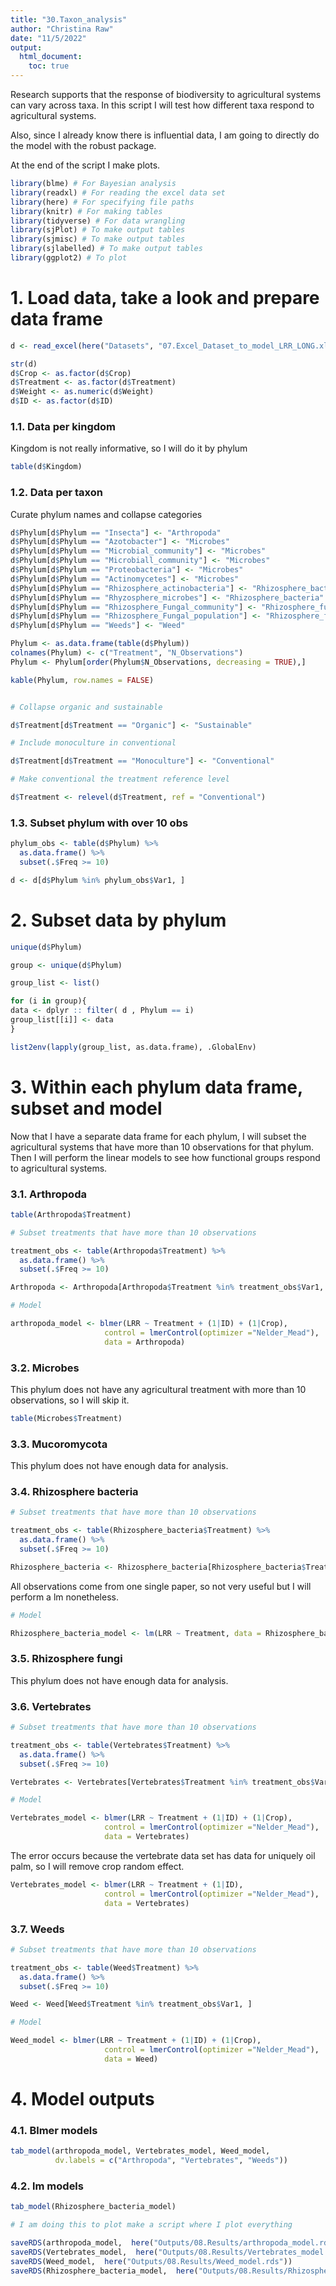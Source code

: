 ```yaml
---
title: "30.Taxon_analysis"
author: "Christina Raw"
date: "11/5/2022"
output: 
  html_document:
    toc: true
---
```


Research supports that the response of biodiversity to agricultural systems can vary across taxa. In  this script I will test how different taxa respond to agricultural systems. 
 
Also, since I already know there is influential data, I am going to directly do the model with the robust package.

At the end of the script I make plots.

```r

library(blme) # For Bayesian analysis
library(readxl) # For reading the excel data set
library(here) # For specifying file paths
library(knitr) # For making tables
library(tidyverse) # For data wrangling
library(sjPlot) # To make output tables
library(sjmisc) # To make output tables
library(sjlabelled) # To make output tables
library(ggplot2) # To plot

```

# 1.  Load data, take a look and prepare data frame

```r

d <- read_excel(here("Datasets", "07.Excel_Dataset_to_model_LRR_LONG.xlsx"))

str(d)
d$Crop <- as.factor(d$Crop)
d$Treatment <- as.factor(d$Treatment)
d$Weight <- as.numeric(d$Weight)
d$ID <- as.factor(d$ID)

```

### 1.1. Data per kingdom

Kingdom is not really informative, so I will do it by phylum

```r
table(d$Kingdom)

```

### 1.2. Data per taxon

Curate phylum names and collapse categories

```r
d$Phylum[d$Phylum == "Insecta"] <- "Arthropoda"
d$Phylum[d$Phylum == "Azotobacter"] <- "Microbes"
d$Phylum[d$Phylum == "Microbial_community"] <- "Microbes"
d$Phylum[d$Phylum == "Microbiall_community"] <- "Microbes"
d$Phylum[d$Phylum == "Proteobacteria"] <- "Microbes"
d$Phylum[d$Phylum == "Actinomycetes"] <- "Microbes"
d$Phylum[d$Phylum == "Rhizosphere_actinobacteria"] <- "Rhizosphere_bacteria"
d$Phylum[d$Phylum == "Rhyzosphere_microbes"] <- "Rhizosphere_bacteria"
d$Phylum[d$Phylum == "Rhizosphere_Fungal_community"] <- "Rhizosphere_fungi"
d$Phylum[d$Phylum == "Rhizosphere_Fungal_population"] <- "Rhizosphere_fungi"
d$Phylum[d$Phylum == "Weeds"] <- "Weed"

Phylum <- as.data.frame(table(d$Phylum))
colnames(Phylum) <- c("Treatment", "N_Observations")
Phylum <- Phylum[order(Phylum$N_Observations, decreasing = TRUE),]

kable(Phylum, row.names = FALSE)


# Collapse organic and sustainable

d$Treatment[d$Treatment == "Organic"] <- "Sustainable"

# Include monoculture in conventional 

d$Treatment[d$Treatment == "Monoculture"] <- "Conventional"

# Make conventional the treatment reference level

d$Treatment <- relevel(d$Treatment, ref = "Conventional")


```

### 1.3. Subset phylum with over 10 obs

```r

phylum_obs <- table(d$Phylum) %>% 
  as.data.frame() %>% 
  subset(.$Freq >= 10)

d <- d[d$Phylum %in% phylum_obs$Var1, ]
```


# 2. Subset data by phylum

```r

unique(d$Phylum)

group <- unique(d$Phylum)

group_list <- list() 

for (i in group){
data <- dplyr :: filter( d , Phylum == i)
group_list[[i]] <- data
}

list2env(lapply(group_list, as.data.frame), .GlobalEnv)

```

# 3. Within each phylum data frame, subset and model

Now that I have a separate data frame for each phylum, I will subset the agricultural systems that have more than 10 observations for that phylum. Then I will perform the linear models to see how functional groups respond to agricultural systems.

### 3.1. Arthropoda

```r
table(Arthropoda$Treatment)
```


```r

# Subset treatments that have more than 10 observations

treatment_obs <- table(Arthropoda$Treatment) %>% 
  as.data.frame() %>% 
  subset(.$Freq >= 10)

Arthropoda <- Arthropoda[Arthropoda$Treatment %in% treatment_obs$Var1, ]

# Model 

arthropoda_model <- blmer(LRR ~ Treatment + (1|ID) + (1|Crop), 
                     control = lmerControl(optimizer ="Nelder_Mead"), 
                     data = Arthropoda)


```

### 3.2. Microbes

This phylum does not have any agricultural treatment with more than 10 observations, so I will skip it. 

```r
table(Microbes$Treatment)
```


### 3.3. Mucoromycota

This phylum does not have enough data for analysis.

### 3.4. Rhizosphere bacteria

```r
# Subset treatments that have more than 10 observations

treatment_obs <- table(Rhizosphere_bacteria$Treatment) %>% 
  as.data.frame() %>% 
  subset(.$Freq >= 10)

Rhizosphere_bacteria <- Rhizosphere_bacteria[Rhizosphere_bacteria$Treatment %in% treatment_obs$Var1, ]
```

All observations come from one single paper, so not very useful but I will perform a lm nonetheless.

```r
# Model 

Rhizosphere_bacteria_model <- lm(LRR ~ Treatment, data = Rhizosphere_bacteria)

```

### 3.5. Rhizosphere fungi 

This phylum does not have enough data for analysis.

### 3.6. Vertebrates

```r

# Subset treatments that have more than 10 observations

treatment_obs <- table(Vertebrates$Treatment) %>% 
  as.data.frame() %>% 
  subset(.$Freq >= 10)

Vertebrates <- Vertebrates[Vertebrates$Treatment %in% treatment_obs$Var1, ]

# Model 

Vertebrates_model <- blmer(LRR ~ Treatment + (1|ID) + (1|Crop), 
                     control = lmerControl(optimizer ="Nelder_Mead"), 
                     data = Vertebrates)

```

The error occurs because the vertebrate data set has data for uniquely oil palm, so I will remove crop random effect.

```r

Vertebrates_model <- blmer(LRR ~ Treatment + (1|ID), 
                     control = lmerControl(optimizer ="Nelder_Mead"), 
                     data = Vertebrates)
```

### 3.7. Weeds


```r

# Subset treatments that have more than 10 observations

treatment_obs <- table(Weed$Treatment) %>% 
  as.data.frame() %>% 
  subset(.$Freq >= 10)

Weed <- Weed[Weed$Treatment %in% treatment_obs$Var1, ]

# Model 

Weed_model <- blmer(LRR ~ Treatment + (1|ID) + (1|Crop), 
                     control = lmerControl(optimizer ="Nelder_Mead"), 
                     data = Weed)

```


# 4. Model outputs

### 4.1. Blmer models

```r
tab_model(arthropoda_model, Vertebrates_model, Weed_model,
          dv.labels = c("Arthropoda", "Vertebrates", "Weeds"))
```

### 4.2. lm models

```r
tab_model(Rhizosphere_bacteria_model)

```

```r

# I am doing this to plot make a script where I plot everything

saveRDS(arthropoda_model,  here("Outputs/08.Results/arthropoda_model.rds"))
saveRDS(Vertebrates_model,  here("Outputs/08.Results/Vertebrates_model.rds"))
saveRDS(Weed_model,  here("Outputs/08.Results/Weed_model.rds"))
saveRDS(Rhizosphere_bacteria_model,  here("Outputs/08.Results/Rhizosphere_bacteria_model.rds"))

```

